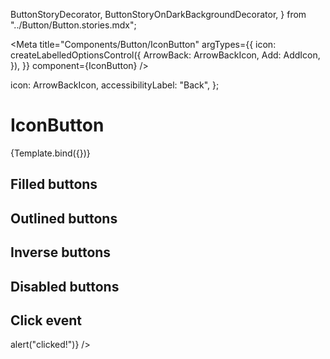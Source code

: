   ButtonStoryDecorator,
  ButtonStoryOnDarkBackgroundDecorator,
} from "../Button/Button.stories.mdx";

<Meta
  title="Components/Button/IconButton"
  argTypes={{
    icon: createLabelledOptionsControl({
      ArrowBack: ArrowBackIcon,
      Add: AddIcon,
    }),
  }}
  component={IconButton}
/>

  icon: ArrowBackIcon,
  accessibilityLabel: "Back",
};


# IconButton

<Canvas>
  <Story name="Default" args={{ ...sharedIconButtonProps }}>
    {Template.bind({})}
  </Story>
</Canvas>

## Filled buttons

<Canvas>
  <Story name="FilledButtons" decorators={[ButtonStoryDecorator]}>
    <IconButton {...sharedIconButtonProps} />
    <IconButton color="secondary" {...sharedIconButtonProps} />
    <IconButton color="success" {...sharedIconButtonProps} />
    <IconButton color="warning" {...sharedIconButtonProps} />
    <IconButton color="neutral" {...sharedIconButtonProps} />
  </Story>
</Canvas>

## Outlined buttons

<Canvas>
  <Story name="OutlinedButtons" decorators={[ButtonStoryDecorator]}>
    <IconButton variant="outlined" {...sharedIconButtonProps} />
    <IconButton
      color="secondary"
      variant="outlined"
      {...sharedIconButtonProps}
    />
    <IconButton color="support" variant="outlined" {...sharedIconButtonProps} />
  </Story>
</Canvas>

## Inverse buttons

<Canvas>
  <Story
    name="InverseButton"
    decorators={[ButtonStoryOnDarkBackgroundDecorator]}
  >
    <IconButton color="inverse" variant="outlined" {...sharedIconButtonProps} />
  </Story>
</Canvas>

## Disabled buttons

<Canvas>
  <Story name="DisabledButtons" decorators={[ButtonStoryDecorator]}>
    <IconButton {...sharedIconButtonProps} isDisabled />
    <IconButton variant="outlined" {...sharedIconButtonProps} isDisabled />
  </Story>
</Canvas>

## Click event

<Canvas>
  <Story name="ClickEvent" decorators={[ButtonStoryDecorator]}>
    <IconButton {...sharedIconButtonProps} onPress={() => alert("clicked!")} />
  </Story>
</Canvas>

<ArgsTable story="Default" />
